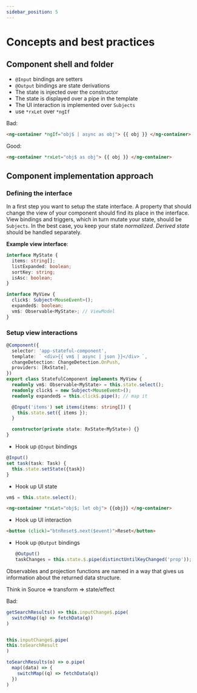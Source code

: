 ```yaml
---
sidebar_position: 5
---
```


# Concepts and best practices

## Component shell and folder

- `@Input` bindings are setters
- `@Output` bindings are state derivations
- The state is injected over the constructor
- The state is displayed over a pipe in the template
- The UI interaction is implemented over `Subjects`
- use `*rxLet` over `*ngIf`

Bad:

```html
<ng-container *ngIf="obj$ | async as obj"> {{ obj }} </ng-container>
```

Good:

```html
<ng-container *rxLet="obj$ as obj"> {{ obj }} </ng-container>
```

## Component implementation approach

### Defining the interface

In a first step you want to setup the state interface. A property that should change the view of your component should find its place in the interface.
View bindings and triggers, which in turn mutate your state, should be `Subjects`.
In the best case, you keep your state _normalized_.
_Derived state_ should be handled separately.

**Example view interface**:

```typescript
interface MyState {
  items: string[];
  listExpanded: boolean;
  sortKey: string;
  isAsc: boolean;
}

interface MyView {
  click$: Subject<MouseEvent>();
  expanded$: boolean;
  vm$: Observable<MyState>; // ViewModel
}
```

### Setup view interactions

```typescript
@Component({
  selector: 'app-stateful-component',
  template: ` <div>{{ vm$ | async | json }}</div> `,
  changeDetection: ChangeDetection.OnPush,
  providers: [RxState],
})
export class StatefulComponent implements MyView {
  readonly vm$: Observable<MyState> = this.state.select();
  readonly click$ = new Subject<MouseEvent>();
  readonly expanded$ = this.click$.pipe(); // map it

  @Input('items') set items(items: string[]) {
    this.state.set({ items });
  }

  constructor(private state: RxState<MyState>) {}
}
```

- Hook up `@Input` bindings

```typescript
@Input()
set task(task: Task) {
  this.state.setState({task})
}
```

- Hook up UI state

```typescript
vm$ = this.state.select();
```

```html
<ng-container *rxLet="obj$; let obj"> {{obj}} </ng-container>
```

- Hook up UI interaction

```html
<button (click)="btnReset$.next($event)">Reset</button>
```

- Hook up `@Output` bindings

  ```typescript
  @Output()
  taskChanges = this.state.$.pipe(distinctUntilKeyChanged('prop'));
  ```

Observables and projection functions are named in a way that gives us information about the returned data structure.

Think in Source => transform => state/effect

Bad:

```typescript
getSearchResults() => this.inputChange$.pipe(
  switchMap((q) => fetchData(q))
)
```

```typescript

this.inputChange$.pipe(
this.toSearchResult
)

toSearchResults(o) => o.pipe(
  map((data) => {
    switchMap((q) => fetchData(q))
  })
)
```
